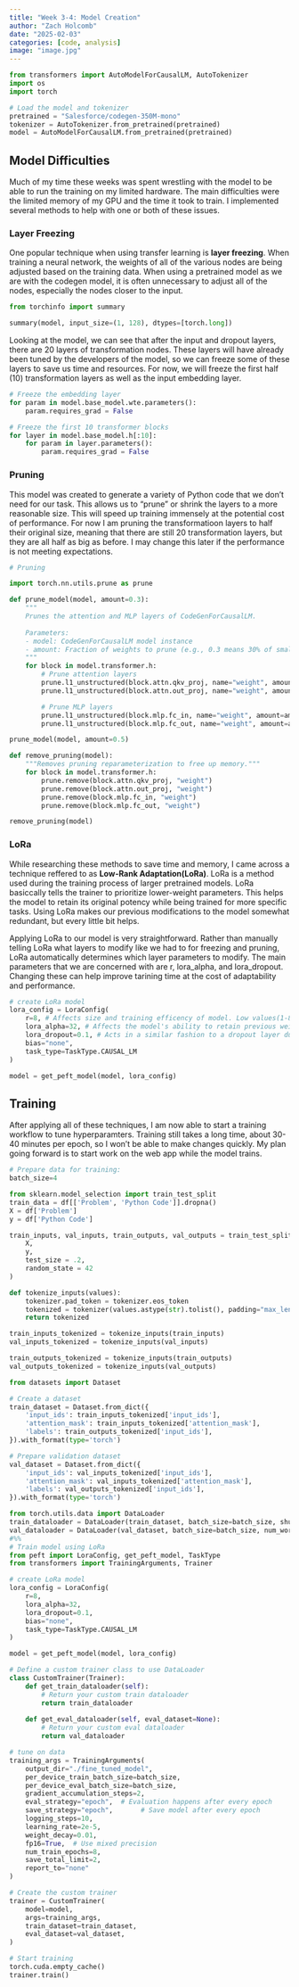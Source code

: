 ```yaml
---
title: "Week 3-4: Model Creation"
author: "Zach Holcomb"
date: "2025-02-03"
categories: [code, analysis]
image: "image.jpg"
---
```


```python
from transformers import AutoModelForCausalLM, AutoTokenizer
import os
import torch

# Load the model and tokenizer
pretrained = "Salesforce/codegen-350M-mono"
tokenizer = AutoTokenizer.from_pretrained(pretrained)
model = AutoModelForCausalLM.from_pretrained(pretrained)
```

## Model Difficulties

Much of my time these weeks was spent wrestling with the model to be able to run the training on my limited hardware. The main difficulties were the limited memory of my GPU and the time it took to train. I implemented several methods to help with one or both of these issues.

### Layer Freezing

One popular technique when using transfer learning is **layer freezing**. When training a neural network, the weights of all of the various nodes are being adjusted based on the training data. When using a pretrained model as we are with the codegen model, it is often unnecessary to adjust all of the nodes, especially the nodes closer to the input. 

```python
from torchinfo import summary

summary(model, input_size=(1, 128), dtypes=[torch.long])
```

Looking at the model, we can see that after the input and dropout layers, there are 20 layers of transformation nodes. These layers will have already been tuned by the developers of the model, so we can freeze some of these layers to save us time and resources. For now, we will freeze the first half (10) transformation layers as well as the input embedding layer.

```python
# Freeze the embedding layer
for param in model.base_model.wte.parameters():
    param.requires_grad = False

# Freeze the first 10 transformer blocks
for layer in model.base_model.h[:10]:
    for param in layer.parameters():
        param.requires_grad = False
```

### Pruning

This model was created to generate a variety of Python code that we don't need for our task. This allows us to "prune" or shrink the layers to a more reasonable size. This will speed up training immensely at the potential cost of performance. For now I am pruning the transformatioon layers to half their original size, meaning that there are still 20 transformation layers, but they are all half as big as before. I may change this later if the performance is not meeting expectations.

```python
# Pruning

import torch.nn.utils.prune as prune

def prune_model(model, amount=0.3):
    """
    Prunes the attention and MLP layers of CodeGenForCausalLM.
    
    Parameters:
    - model: CodeGenForCausalLM model instance
    - amount: Fraction of weights to prune (e.g., 0.3 means 30% of small weights are pruned)
    """
    for block in model.transformer.h:
        # Prune attention layers
        prune.l1_unstructured(block.attn.qkv_proj, name="weight", amount=amount)
        prune.l1_unstructured(block.attn.out_proj, name="weight", amount=amount)

        # Prune MLP layers
        prune.l1_unstructured(block.mlp.fc_in, name="weight", amount=amount)
        prune.l1_unstructured(block.mlp.fc_out, name="weight", amount=amount)

prune_model(model, amount=0.5)

def remove_pruning(model):
    """Removes pruning reparameterization to free up memory."""
    for block in model.transformer.h:
        prune.remove(block.attn.qkv_proj, "weight")
        prune.remove(block.attn.out_proj, "weight")
        prune.remove(block.mlp.fc_in, "weight")
        prune.remove(block.mlp.fc_out, "weight")

remove_pruning(model)
```

### LoRa

While researching these methods to save time and memory, I came across a technique reffered to as **Low-Rank Adaptation(LoRa)**. LoRa is a method used during the training process of larger pretrained models. LoRa basiccally tells the trainer to prioritize lower-weight parameters. This helps the model to retain its original potency while being trained for more specific tasks. Using LoRa makes our previous modifications to the model somewhat redundant, but every little bit helps.

Applying LoRa to our model is very straightforward. Rather than manually telling LoRa what layers to modify like we had to for freezing and pruning, LoRa automatically determines which layer parameters to modify. The main parameters that we are concerned with are r, lora_alpha, and lora_dropout. Changing these can help improve tarining time at the cost of adaptability and performance.

``` python
# create LoRa model
lora_config = LoraConfig(
    r=8, # Affects size and training efficency of model. Low values(1-8) limit the size of the model during training, but model will have a harder time adapting to new tasks.
    lora_alpha=32, # Affects the model's ability to retain previous weights. Low values (1-16) causesthe new weights to be less impactful, creating a model closer to the original.
    lora_dropout=0.1, # Acts in a similar fashion to a dropout layer during training. Removes some of the weights for each step, preventing the model from relying too much on a single node. This is used to combat overfitting during training.
    bias="none",
    task_type=TaskType.CAUSAL_LM
)

model = get_peft_model(model, lora_config)
```


## Training

After applying all of these techniques, I am now able to start a training workflow to tune hyperparamters. Training still takes a long time, about 30-40 minutes per epoch, so I won't be able to make changes quickly. My plan going forward is to start work on the web app while the model trains. 

```python
# Prepare data for training:
batch_size=4

from sklearn.model_selection import train_test_split
train_data = df[['Problem', 'Python Code']].dropna()
X = df['Problem']
y = df['Python Code']

train_inputs, val_inputs, train_outputs, val_outputs = train_test_split(
    X,
    y,
    test_size = .2,
    random_state = 42
)

def tokenize_inputs(values):
    tokenizer.pad_token = tokenizer.eos_token
    tokenized = tokenizer(values.astype(str).tolist(), padding="max_length", max_length = 250, truncation=True, return_tensors="pt")
    return tokenized

train_inputs_tokenized = tokenize_inputs(train_inputs)
val_inputs_tokenized = tokenize_inputs(val_inputs)

train_outputs_tokenized = tokenize_inputs(train_outputs)
val_outputs_tokenized = tokenize_inputs(val_outputs)

from datasets import Dataset

# Create a dataset
train_dataset = Dataset.from_dict({
    'input_ids': train_inputs_tokenized['input_ids'],
    'attention_mask': train_inputs_tokenized['attention_mask'],
    'labels': train_outputs_tokenized['input_ids'], 
}).with_format(type='torch')

# Prepare validation dataset
val_dataset = Dataset.from_dict({
    'input_ids': val_inputs_tokenized['input_ids'],
    'attention_mask': val_inputs_tokenized['attention_mask'],
    'labels': val_outputs_tokenized['input_ids'],
}).with_format(type='torch')

from torch.utils.data import DataLoader
train_dataloader = DataLoader(train_dataset, batch_size=batch_size, shuffle=True, num_workers=4, pin_memory=True)
val_dataloader = DataLoader(val_dataset, batch_size=batch_size, num_workers=4, pin_memory=True)
#%%
# Train model using LoRa
from peft import LoraConfig, get_peft_model, TaskType
from transformers import TrainingArguments, Trainer

# create LoRa model
lora_config = LoraConfig(
    r=8, 
    lora_alpha=32, 
    lora_dropout=0.1, 
    bias="none",
    task_type=TaskType.CAUSAL_LM
)

model = get_peft_model(model, lora_config)

# Define a custom trainer class to use DataLoader
class CustomTrainer(Trainer):
    def get_train_dataloader(self):
        # Return your custom train dataloader
        return train_dataloader
    
    def get_eval_dataloader(self, eval_dataset=None):
        # Return your custom eval dataloader
        return val_dataloader

# tune on data
training_args = TrainingArguments(
    output_dir="./fine_tuned_model",
    per_device_train_batch_size=batch_size,
    per_device_eval_batch_size=batch_size,
    gradient_accumulation_steps=2,
    eval_strategy="epoch",  # Evaluation happens after every epoch
    save_strategy="epoch",       # Save model after every epoch
    logging_steps=10,
    learning_rate=2e-5,
    weight_decay=0.01,
    fp16=True,  # Use mixed precision
    num_train_epochs=8,
    save_total_limit=2,
    report_to="none"
)

# Create the custom trainer
trainer = CustomTrainer(
    model=model,
    args=training_args,
    train_dataset=train_dataset,
    eval_dataset=val_dataset, 
)

# Start training
torch.cuda.empty_cache()
trainer.train()
```